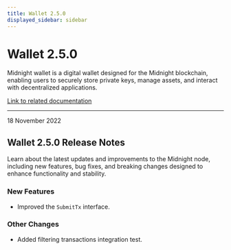 ```yaml
---
title: Wallet 2.5.0
displayed_sidebar: sidebar
---
```


# Wallet 2.5.0

Midnight wallet is a digital wallet designed for the Midnight blockchain, enabling users to securely store private keys, manage assets, and interact with decentralized applications.

[Link to related documentation](../../learn/introduction/wallets)

---

<div 
  style={{
    marginTop: '0',
    fontSize: '1rem',
    fontWeight: 'normal',
    marginBottom: '0.5rem'
  }}
>
  18 November 2022
</div>

## Wallet 2.5.0 Release Notes

Learn about the latest updates and improvements to the Midnight node, including new features, bug fixes, and breaking changes designed to enhance functionality and stability.

### New Features

- Improved the `SubmitTx` interface.

### Other Changes

- Added filtering transactions integration test.
